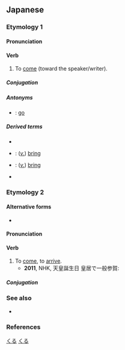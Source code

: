 ==Japanese==

===Etymology 1===
{{ja-kanjitab|く|yomi=kun}}

====Pronunciation====
{{ja-pron|くる|acc=1|acc_ref=SMK2}}

====Verb====
{{ja-verb|くる|kyu=來る|type=3|tr=intrans}}

# To [[come]] (toward the speaker/writer).

=====Conjugation=====
{{ja-kuru|||}}

=====Antonyms=====
* {{ja-r|行く|いく}}: {{qualifier|[[verb]]}} [[go]]

=====Derived terms=====
* {{ja-r|迫り来る|せまりくる}}
* {{ja-r|持って来る|もってくる}}: (''[[verb|v.]]'') [[bring]] {{qualifier|the object is a thing}}
* {{ja-r|連れて来る|つれてくる}}: (''[[verb|v.]]'') [[bring]] {{qualifier|the object is a person}}
* {{ja-r|来る日|くるひ}}

===Etymology 2===
{{ja-kanjitab|きた|yomi=kun}}

====Alternative forms====
* {{ja-l|来たる}}

====Pronunciation====
{{ja-pron|きたる|acc=2|acc_ref=SMK2|acc2=0|acc2_ref=SMK2}}

====Verb====
{{ja-verb|type=1|tr=intrans|きたる}}

# To [[come]], to [[arrive]].
#* '''2011''', NHK, 天皇誕生日 皇居で一般参賀:
#*: {{ja-usex|'''来る'''年が皆さん一人びとりにとり、よい年であるよう祈っています。|'''きたる''' とし が みな-さん ひとりびとり に とり、 よい とし で ある よう いのって います。|I pray that '''next''' year [the '''coming''' year] will be a good year for each of you.}}

=====Conjugation=====
{{ja-go-ru|きた}}

===See also===
* {{ja-r|来す|きたす}}

===References===
<references/>

[[Category:Japanese basic words|くる]]
[[Category:Japanese irregular verbs|くる]]